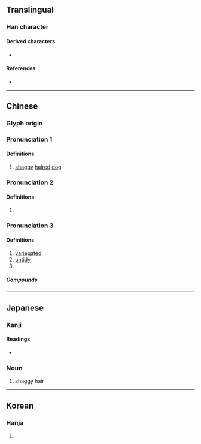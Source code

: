 {{also|龍|龙}}
{{character info/new}}
==Translingual==

===Han character===
{{Han char|rn=43|rad=尢|as=04|sn=7|four=42012|canj=IKUH,IUHHH|ids=⿺尤彡(HTJ),⿷尤彡(GK)}}

====Derived characters====
* {{l|mul|[[𠈵]], [[哤]], [[娏]], [[浝]], [[牻]], [[狵]], [[硥]], [[蛖]], [[㟌]], [[㤶]], [[㴳]], [[䏵]], [[䵨]], [[駹]]([[𮪡]]), [[𢣝]], [[𥆙]], [[𧱓]], [[𧱦]], [[𧳑]], [[𢅛]], [[𮧻]], [[𩧑]], [[𩷙]], [[𪁒]], [[𪁪]], [[𨿙]], [[𩒿]], [[厖]], [[庬]], [[痝]], [[𡩽]], [[𩃄]], [[𩭒]]}}

====References====
* {{Han ref|kx=0298.090|dkj=07554|dj=0593.120|hdz=10553.090|uh=5C28|ud=23592|bh=CABE|bd=51902}}

----

==Chinese==
{{zh-forms}}

===Glyph origin===
{{Han etym}}

===Pronunciation 1===
{{zh-pron
|m=máng
|c=mong4
|mc=y
|oc=y
|ma=
|cat=n
}}

====Definitions====
{{zh-hanzi}}

# [[shaggy]] [[hair]]ed [[dog]]

===Pronunciation 2===
{{zh-pron
|m=méng
|c=mung4
|mc=
|oc=
|ma=
|cat=
}}

====Definitions====
{{zh-hanzi}}

# {{zh-only|尨茸}}

===Pronunciation 3===
{{zh-pron
|m=páng
|c=pong4
|mc=
|oc=
|ma=
|cat=a
}}

====Definitions====
{{zh-hanzi}}

# [[variegated]]
# [[untidy]]
# {{zh-alt-form|龐}}

=====Compounds=====
{{zh-der|尨雜|尨眉皓髮|尨然}}

----

==Japanese==

===Kanji===
{{ja-kanji|grade=|rs=尢04}}

====Readings====
* {{ja-readings|on=[[ぼう]] (bō)|kun=[[むくいぬ]] (mukuinu)}}

===Noun===
{{ja-noun|むく}}

# shaggy hair

----

==Korean==

===Hanja===
{{ko-hanja|hangeul=[[방]], [[봉]]|eumhun=삽살개, 얼룩얼룩하다|rv=bang, bong|mr=pang, pong}}

# {{defn|lang=ko|sort=尢04}}